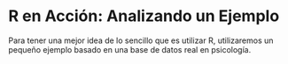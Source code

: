 # R en Acción: Analizando un Ejemplo

Para tener una mejor idea de lo sencillo que es utilizar R, utilizaremos un pequeño 
ejemplo basado en una base de datos real en psicología. 


